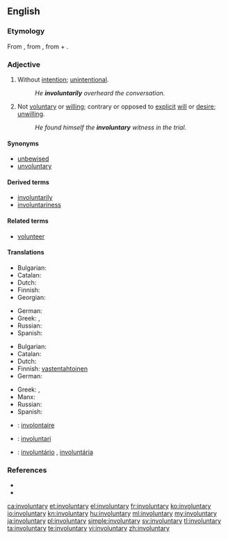 ==English==

===Etymology===
From {{prefix|in|voluntary}}, from {{etyl|LL.|en}} {{term|involontarius|lang=la}}, from {{term|in|lang=la}} + {{term|volontarius|lang=la}}.

===Adjective===
{{en-adj}}

# Without [[intention]]; [[unintentional]].
#: ''He '''involuntarily''' overheard the conversation.''
# Not [[voluntary]] or [[willing]]; contrary or opposed to [[explicit]] [[will]] or [[desire]]; [[unwilling]].
#: ''He found himself the '''involuntary''' witness in the trial.''

====Synonyms====
* [[unbewised]]
* [[unvoluntary]]

====Derived terms====
* [[involuntarily]]
* [[involuntariness]]

====Related terms====
* [[volunteer]]

====Translations====
{{trans-top|Without intention; unintentional}}
* Bulgarian: {{t+|bg|неволно|sc=Cyrl}}
* Catalan: {{t-|ca|involuntari}}
* Dutch: {{t-|nl|niet intentioneel}}
* Finnish: {{t+|fi|tahaton}}
* Georgian: {{t-|ka|უნებლიე|tr=uneblie|sc=Geor}}
{{trans-mid}}
* German: {{t-|de|unabsichtlich}}
* Greek: {{t+|el|ακούσιος|m|tr=akoúsios|sc=Grek}},  {{t+|el|αθέλητος|m|tr=athélitos|sc=Grek}}
* Russian: {{t+|ru|невольный|sc=Cyrl|tr=nevól'nyj}}
* Spanish: {{t+|es|involuntario}}
{{trans-bottom}}

{{trans-top|Not voluntary or willing; contrary or opposed to explicit will or desire; unwilling}}
* Bulgarian: {{t+|bg|неволен|m|sc=Cyrl}}
* Catalan: {{t-|ca|involuntari}}
* Dutch: {{t-|nl|onwillekeurig}}
* Finnish: [[vastentahtoinen]]
* German: {{t+|de|unfreiwillig}}
{{trans-mid}}
* Greek: {{t+|el|ακούσιος|m|tr=akoúsios|sc=Grek}},  {{t+|el|αθέλητος|m|tr=athélitos|sc=Grek}}
* Manx: {{t-|gv|neuarryltagh}}
* Russian: {{t+|ru|невольный|sc=Cyrl|tr=nevól'nyj}}
* Spanish: {{t+|es|involuntario}}
{{trans-bottom}}

{{checktrans-top}}
* {{ttbc|fr}}: [[involontaire]]
* {{ttbc|ia}}: [[involuntari]]
{{trans-mid}}
* {{ttbc|pt}}: [[involuntário]] {{m}}, [[involuntária]] {{f}}
{{trans-bottom}}

===References===
* {{R:Century 1911}}
* {{R:Webster 1913}}

[[ca:involuntary]]
[[et:involuntary]]
[[el:involuntary]]
[[fr:involuntary]]
[[ko:involuntary]]
[[io:involuntary]]
[[kn:involuntary]]
[[hu:involuntary]]
[[ml:involuntary]]
[[my:involuntary]]
[[ja:involuntary]]
[[pl:involuntary]]
[[simple:involuntary]]
[[sv:involuntary]]
[[tl:involuntary]]
[[ta:involuntary]]
[[te:involuntary]]
[[vi:involuntary]]
[[zh:involuntary]]